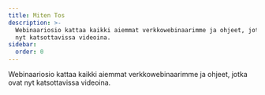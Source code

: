 ```yaml
---
title: Miten Tos
description: >-
  Webinaariosio kattaa kaikki aiemmat verkkowebinaarimme ja ohjeet, jotka ovat
  nyt katsottavissa videoina.
sidebar:
  order: 0
---
```


Webinaariosio kattaa kaikki aiemmat verkkowebinaarimme ja ohjeet, jotka ovat nyt katsottavissa videoina.

<CloudinaryImage width="700" height="525" resize="scale" quality="best" alt="Tulossa pian" src="academy/webinars" errorImage="noimage_opaque_nyrtl0.png" />

